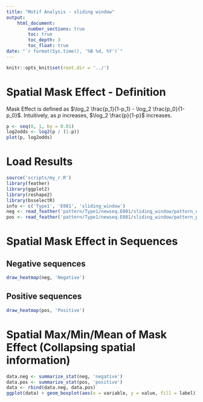 ```yaml
---
title: "Motif Analysis - sliding window"
output:
    html_document:
        number_sections: true
        toc: true
        toc_depth: 3
        toc_float: true
date: "`r format(Sys.time(), '%B %d, %Y')`"
---
```

    
```r
knitr::opts_knit$set(root.dir = '../')
```

# Spatial Mask Effect - Definition

Mask Effect is defined as $\log_2 \frac{p_1}{1-p_1} - \log_2 \frac{p_0}{1-p_0}$. Intuitively, as $p$ increases, $\log_2 \frac{p}{1-p}$ increases. 

```r
p <- seq(0, 1, by = 0.01)
log2odds <- log2(p / (1-p))
plot(p, log2odds)
```

# Load Results

```r
source('scripts/my_r.R')
library(feather)
library(ggplot2)
library(reshape2)
library(bsselectR)
info <- c('Type1', 'E081', 'sliding_window')
neg <- read_feather('pattern/Type1/newseq.E081/sliding_window/pattern_negative.feather')
pos <- read_feather('pattern/Type1/newseq.E081/sliding_window/pattern_positive.feather')
```

# Spatial Mask Effect in Sequences

## Negative sequences

```r
draw_heatmap(neg, 'Negative')
```

## Positive sequences

```r
draw_heatmap(pos, 'Positive')
```

# Spatial Max/Min/Mean of Mask Effect (Collapsing spatial information)

```r
data.neg <- summarize_stat(neg, 'negative')
data.pos <- summarize_stat(pos, 'positive')
data <- rbind(data.neg, data.pos)
ggplot(data) + geom_boxplot(aes(x = variable, y = value, fill = label)) + ggtitle('Mean/Max/Min of Mask Effect') + labs(x = 'stat', y = 'value')
```
